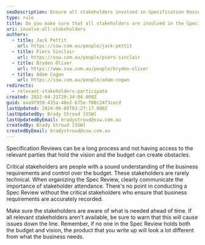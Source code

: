 ```yaml
---
seoDescription: Ensure all stakeholders involved in Specification Reviews to guarantee accurate business requirements and budget control.
type: rule
title: Do you make sure that all stakeholders are involved in the Specification Review?
uri: involve-all-stakeholders
authors:
  - title: Jack Pettit
    url: https://ssw.com.au/people/jack-pettit
  - title: Piers Sinclair
    url: https://ssw.com.au/people/piers-sinclair
  - title: Bryden Oliver
    url: https://www.ssw.com.au/people/bryden-oliver
  - title: Adam Cogan
    url: https://ssw.com.au/people/adam-cogan
redirects:
  - relevant-stakeholders-participate
created: 2022-04-21T20:34:04.000Z
guid: aaa9f959-435a-48e2-b75e-f08c24f3cecd
lastUpdated: 2024-06-08T03:27:17.000Z
lastUpdatedBy: Brady Stroud [SSW]
lastUpdatedByEmail: bradystroud@ssw.com.au
createdBy: Brady Stroud [SSW]
createdByEmail: bradystroud@ssw.com.au
---
```


Specification Reviews can be a long process and not having access to the relevant parties that hold the vision and the budget can create obstacles.

Critical stakeholders are people with a sound understanding of the business requirements and control over the budget. These stakeholders are rarely technical.
When organizing the Spec Review, clearly communicate the importance of stakeholder attendance. There's no point in conducting a Spec Review without the critical stakeholders who ensure that business requirements are accurately recorded.

Make sure the stakeholders are aware of what is needed ahead of time. If all relevant stakeholders aren't available, be sure to warn that this will cause issues down the line. Remember, if no one in the Spec Review holds both the budget and vision, the product that you write up will look a lot different from what the business needs.

